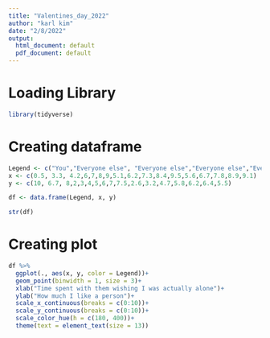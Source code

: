 ---
title: "Valentines_day_2022"
author: "karl kim"
date: "2/8/2022"
output:
  html_document: default
  pdf_document: default
---

# Loading Library
```{r}
library(tidyverse)
```

# Creating dataframe
```{r}
Legend <- c("You","Everyone else", "Everyone else","Everyone else","Everyone else","Everyone else","Everyone else","Everyone else","Everyone else","Everyone else","Everyone else","Everyone else","Everyone else","Everyone else","Everyone else","Everyone else","Everyone else")
x <- c(0.5, 3.3, 4.2,6,7,8,9,5.1,6.2,7.3,8.4,9.5,5.6,6.7,7.8,8.9,9.1)
y <- c(10, 6.7, 8,2,3,4,5,6,7,7.5,2.6,3.2,4.7,5.8,6.2,6.4,5.5)

df <- data.frame(Legend, x, y)

str(df)
```

# Creating plot
```{r}
df %>%
  ggplot(., aes(x, y, color = Legend))+
  geom_point(binwidth = 1, size = 3)+
  xlab("Time spent with them wishing I was actually alone")+
  ylab("How much I like a person")+
  scale_x_continuous(breaks = c(0:10))+
  scale_y_continuous(breaks = c(0:10))+
  scale_color_hue(h = c(180, 400))+
  theme(text = element_text(size = 13))
```












